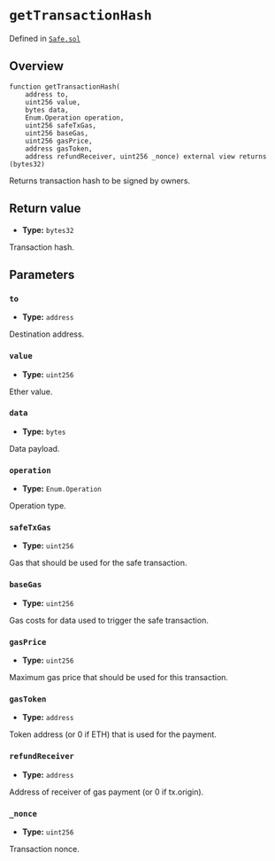 # `getTransactionHash`
Defined in [`Safe.sol`](https://github.com/safe-global/safe-smart-account/tree/main/contracts/Safe.sol#L436)

## Overview

```solidity
function getTransactionHash(
    address to,
    uint256 value,
    bytes data,
    Enum.Operation operation,
    uint256 safeTxGas,
    uint256 baseGas,
    uint256 gasPrice,
    address gasToken,
    address refundReceiver, uint256 _nonce) external view returns (bytes32)

```

Returns transaction hash to be signed by owners.

## Return value

- **Type:** `bytes32`

Transaction hash.

## Parameters

### `to`
- **Type:** `address`

Destination address.

### `value`
- **Type:** `uint256`

Ether value.

### `data`
- **Type:** `bytes`

Data payload.

### `operation`
- **Type:** `Enum.Operation`

Operation type.

### `safeTxGas`
- **Type:** `uint256`

Gas that should be used for the safe transaction.

### `baseGas`
- **Type:** `uint256`

Gas costs for data used to trigger the safe transaction.

### `gasPrice`
- **Type:** `uint256`

Maximum gas price that should be used for this transaction.

### `gasToken`
- **Type:** `address`

Token address (or 0 if ETH) that is used for the payment.

### `refundReceiver`
- **Type:** `address`

Address of receiver of gas payment (or 0 if tx.origin).

### `_nonce`
- **Type:** `uint256`

Transaction nonce.
